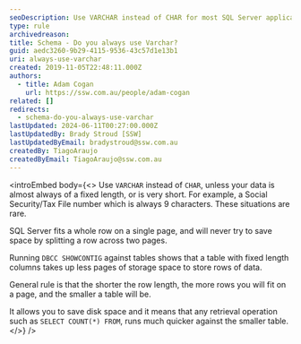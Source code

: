 ```yaml
---
seoDescription: Use VARCHAR instead of CHAR for most SQL Server applications to optimize storage space and query performance
type: rule
archivedreason:
title: Schema - Do you always use Varchar?
guid: aedc3260-9b29-4115-9536-43c57d1e13b1
uri: always-use-varchar
created: 2019-11-05T22:48:11.000Z
authors:
  - title: Adam Cogan
    url: https://ssw.com.au/people/adam-cogan
related: []
redirects:
  - schema-do-you-always-use-varchar
lastUpdated: 2024-06-11T00:27:00.000Z
lastUpdatedBy: Brady Stroud [SSW]
lastUpdatedByEmail: bradystroud@ssw.com.au
createdBy: TiagoAraujo
createdByEmail: TiagoAraujo@ssw.com.au
---
```


<introEmbed
  body={<>
Use `VARCHAR` instead of `CHAR`, unless your data is almost always of a fixed length, or is very short. For example, a Social Security/Tax File number which is always 9 characters. These situations are rare.

SQL Server fits a whole row on a single page, and will never try to save space by splitting a row across two pages.

Running `DBCC SHOWCONTIG` against tables shows that a table with fixed length columns takes up less pages of storage space to store rows of data.

General rule is that the shorter the row length, the more rows you will fit on a page, and the smaller a table will be.

It allows you to save disk space and it means that any retrieval operation such as `SELECT COUNT(*) FROM`, runs much quicker against the smaller table.
  </>}
/>
